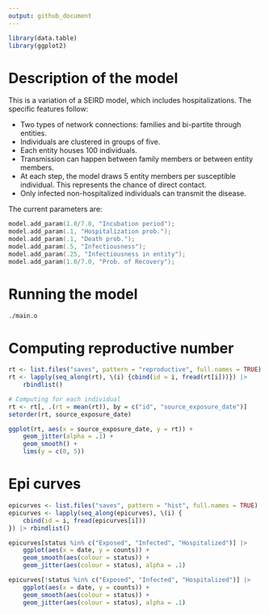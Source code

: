```yaml
---
output: github_document
---
```


```r
library(data.table)
library(ggplot2)
```

# Description of the model

This is a variation of a SEIRD model, which includes hospitalizations. The specific features follow:

- Two types of network connections: families and bi-partite through entities.
- Individuals are clustered in groups of five.
- Each entity houses 100 individuals.
- Transmission can happen between family members or between entity members.
- At each step, the model draws 5 entity members per susceptible individual. This represents the chance of direct contact.
- Only infected non-hospitalized individuals can transmit the disease.

The current parameters are:

```c++
model.add_param(1.0/7.0, "Incubation period");
model.add_param(.1, "Hospitalization prob.");
model.add_param(.1, "Death prob.");
model.add_param(.5, "Infectiousness"); 
model.add_param(.25, "Infectiousness in entity");
model.add_param(1.0/7.0, "Prob. of Recovery");
```

# Running the model

```bash
./main.o
```

# Computing reproductive number

```r
rt <- list.files("saves", pattern = "reproductive", full.names = TRUE)
rt <- lapply(seq_along(rt), \(i) {cbind(id = i, fread(rt[i]))}) |>
    rbindlist()

# Computing for each individual
rt <- rt[, .(rt = mean(rt)), by = c("id", "source_exposure_date")]
setorder(rt, source_exposure_date)

ggplot(rt, aes(x = source_exposure_date, y = rt)) +
    geom_jitter(alpha = .1) +
    geom_smooth() +
    lims(y = c(0, 5))
```

# Epi curves

```r
epicurves <- list.files("saves", pattern = "hist", full.names = TRUE)
epicurves <- lapply(seq_along(epicurves), \(i) {
    cbind(id = i, fread(epicurves[i]))
}) |> rbindlist()

epicurves[status %in% c("Exposed", "Infected", "Hospitalized")] |>
    ggplot(aes(x = date, y = counts)) +
    geom_smooth(aes(colour = status)) +
    geom_jitter(aes(colour = status), alpha = .1)
```

```r
epicurves[!status %in% c("Exposed", "Infected", "Hospitalized")] |>
    ggplot(aes(x = date, y = counts)) +
    geom_smooth(aes(colour = status)) +
    geom_jitter(aes(colour = status), alpha = .1)
```

